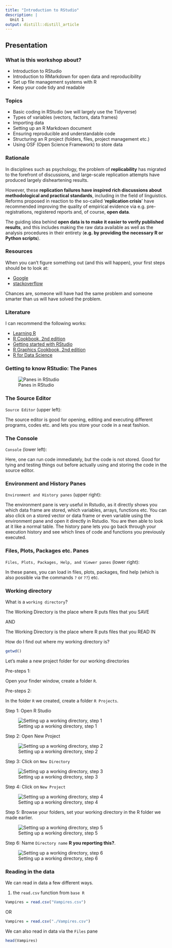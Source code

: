 ```yaml
---
title: "Introduction to RStudio"
description: |
  Unit 1
output: distill::distill_article
---
```

## Presentation

### What is this workshop about?

- Introduction to RStudio
- Introduction to RMarkdown for open data and reproducibility
- Set up file management systems with R
- Keep your code tidy and readable 

### Topics 

- Basic coding in RStudio (we will largely use the Tidyverse) 
- Types of variables (vectors, factors, data frames)
- Importing data
- Setting up an R Markdown document
- Ensuring reproducible and understandable code
- Structuring an R project (folders, files, project management etc.)
- Using OSF (Open Science Framework) to store data

### Rationale

In disciplines such as psychology, the problem of **replicability** has migrated to the forefront of discussions, and large-scale replication attempts have produced largely disheartening results. 

However, these **replication failures have inspired rich discussions about methodological and practical standards**, including in the field of linguistics. Reforms proposed in reaction to the so-called ‘**replication crisis**’ have recommended improving the quality of empirical evidence via e.g. pre-registrations, registered reports and, of course, **open data**. 

The guiding idea behind **open data is to make it easier to verify published results**, and this includes making the raw data available as well as the analysis procedures in their entirety (**e.g. by providing the necessary R or Python scripts**). 

### Resources

When you can't figure something out (and this will happen), your first steps should be to look at: 

- [Google](google.com)
- [stackoverflow](https://stackoverflow.com) 

Chances are, someone will have had the same problem and someone smarter than us will have solved the problem. 

### Literature 

I can recommend the following works: 

- [Learning R](http://duhi23.github.io/Analisis-de-datos/Cotton.pdf)
- [R Cookbook, 2nd edition](https://rc2e.com)
- [Getting started with RStudio](https://rafalab.github.io/dsbook/getting-started.html)
- [R Graphics Cookbook, 2nd edition](https://r-graphics.org)
- [R for Data Science](https://r4ds.had.co.nz)

### Getting to know RStudio: The Panes


![Panes in RStudio](./Pictures/Panes.png)

### The Source Editor

`Source Editor` (upper left): 

The source editor is good for opening, editing and executing different programs, codes etc. and lets you store your code in a neat fashion.

### The Console

`Console` (lower left): 

Here, one can run code immediately, but the code is not stored. Good for tying and testing things out before actually using and storing the code in the source editor. 

### Environment and History Panes

`Environment and History panes` (upper right): 

The environment pane is very useful in Rstudio, as it directly shows you which data frame are stored, which variables, arrays, functions etc. You can also click on a stored vector or data frame or even variable using the environment pane and open it directly in Rstudio. You are then able to look at it like a normal table. The history pane lets you go back through your execution history and see which lines of code and functions you previously executed. 

### Files, Plots, Packages etc. Panes

`Files, Plots, Packages, Help, and Viewer panes` (lower right): 

In these panes, you can load in files, plots, packages, find help (which is also possible via the commands `?` or `??`) etc. 

### Working directory

What is a `working directory`? 

The Working Directory is the place where R puts files that you SAVE
    
AND

The Working Directory is the place where R puts files that you READ IN

How do I find out where my working directory is?

```r

getwd()

```

Let's make a new project folder for our working directories 

Pre-steps 1: 

Open your finder window, create a folder `R`. 
    
Pre-steps 2: 
    
In the folder `R` we created, create a folder `R Projects`. 

Step 1: Open R Studio

![Setting up a working directory, step 1](./Pictures/Working Directory_Step 1.png)

Step 2: Open New Project

![Setting up a working directory, step 2](./Pictures/Working Directory_Step 2.png)

Step 3: Click on `New Directory`

![Setting up a working directory, step 3](./Pictures/Working Directory_Step 3.png)

Step 4: Click on `New Project`

![Setting up a working directory, step 4](./Pictures/Working Directory_Step 4.png)

Step 5: Browse your folders, set your working directory in the R folder we made earlier. 

![Setting up a working directory, step 5](./Pictures/Working Directory_Step 5.png)

Step 6: Name `Directory name` **R you reporting this?**. 

![Setting up a working directory, step 6](./Pictures/Working Directory_Step 6.png)

### Reading in the data

We can read in data a few different ways. 

1. the `read.csv` function from `base R` 

```r

Vampires = read.csv("Vampires.csv")

```

OR

```r

Vampires = read.csv("./Vampires.csv")

```

We can also read in data via the `Files` pane

```r

head(Vampires)

```
